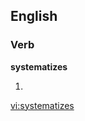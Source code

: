 
==English==

===Verb===
'''systematizes'''

# {{third-person singular of|[[systematize]]}}

[[vi:systematizes]]